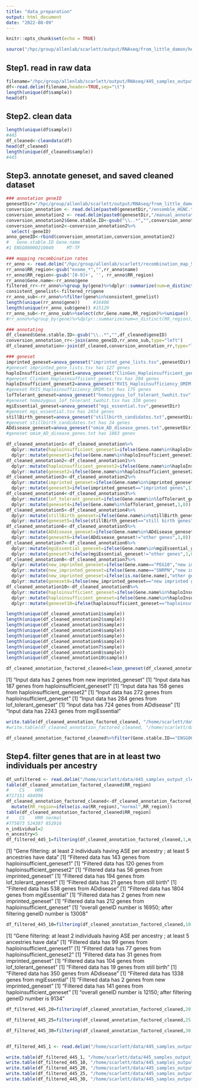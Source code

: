 ```yaml
---
title: "data_preparation"
output: html_document
date: "2022-08-09"
---
```


```r
knitr::opts_chunk$set(echo = TRUE)
```

```r
source("/hpc/group/allenlab/scarlett/output/RNAseq/from_little_damon/helper.R")
```

## Step1. read in raw data
```r
filename="/hpc/group/allenlab/scarlett/output/RNAseq/445_samples_output.tsv"
df<-read.delim(filename,header=TRUE,sep="\t")
length(unique(df$sample))
head(df)
```
## Step2. clean data
```r
length(unique(df$sample))
#445
df_cleaned<-cleandata(df)
head(df_cleaned)
length(unique(df_cleaned$sample))
#445
```
## Step3. annotate geneset, and saved cleaned dataset
```r
### annotation geneID
genesetDir="/hpc/group/allenlab/scarlett/output/RNAseq/from_little_damon/gene_sets"
conversion_annotation <- read.delim(paste0(genesetDir,"/ensemble_HGNC.txt",sep=""),header=TRUE,sep="\t")
conversion_annotation2 <- read.delim(paste0(genesetDir,"/manual_annotation_geneID.tsv",sep=""),header=TRUE,sep="\t")
conversion_annotation2$Gene.stable.ID<-gsub("\\..*","",conversion_annotation2$geneID)
conversion_annotation2<-conversion_annotation2%>%
  select(-geneID)
anno_geneID<-rbind(conversion_annotation,conversion_annotation2)
#   Gene.stable.ID Gene.name
#1 ENSG00000210049     MT-TF

### mapping recombination rates
rr_anno <- read.delim("/hpc/group/allenlab/scarlett/recombination_map_Supp/1000G_snvs.annot/CS_HRR_exome_final.bed",header=TRUE,sep="\t")
rr_anno$RR_region<-gsub("exome_*","",rr_anno$name)
rr_anno$RR_region<-gsub('[0-9]+', '', rr_anno$RR_region)
rr_anno$Gene.name<-rr_anno$gene
filtered_rr<-rr_anno%>%group_by(gene)%>%dplyr::summarize(num=n_distinct(RR_region))%>%filter(num==1)
consistent_genelist<-filtered_rr$gene
rr_anno_sub<-rr_anno%>%filter(gene%in%consistent_genelist)
length(unique(rr_anno$gene))     #16408
length(unique(rr_anno_sub$gene)) #15129
rr_anno_sub<-rr_anno_sub%>%select(chr,Gene.name,RR_region)%>%unique()
#rr_anno%>%group_by(gene)%>%dplyr::summarize(num=n_distinct(RR_region))%>%arrange(desc(num))

### annotating
df_cleaned$Gene.stable.ID<-gsub("\\..*","",df_cleaned$geneID)
conversion_annotation_rr<-join(anno_geneID,rr_anno_sub,type="left")
df_cleaned_annotation<-join(df_cleaned,conversion_annotation_rr,type="left")

### geneset
imprinted_geneset=anova_geneset("imprinted_gene_lists.tsv",genesetDir)
#geneset imprinted_gene_lists.tsv has 127 genes
haploInsufficient_geneset1=anova_geneset("ClinGen_Haploinsufficient_genes.tsv",genesetDir)
#geneset ClinGen_Haploinsufficient_genes.tsv has 294 genes
haploInsufficient_geneset2=anova_geneset("RVIS_Haploinsufficiency_OMIM.txt",genesetDir)
#geneset RVIS_Haploinsufficiency_OMIM.txt has 175 genes
lofTolerant_geneset=anova_geneset("homozygous_lof_tolerant_twohit.tsv",genesetDir)
#geneset homozygous_lof_tolerant_twohit.tsv has 330 genes
mgiEssential_geneset=anova_geneset("mgi_essential.tsv",genesetDir)
#geneset mgi_essential.tsv has 2454 genes
stillBirth_geneset=anova_geneset("stillbirth_candidates.txt",genesetDir)
#geneset stillbirth_candidates.txt has 24 genes
ADdisease_geneset=anova_geneset("omim_AD_disease_genes.txt",genesetDir)
#geneset omim_AD_disease_genes.txt has 1083 genes

df_cleaned_annotation1<-df_cleaned_annotation%>%
  dplyr::mutate(haploinsufficient_geneset1=ifelse(Gene.name%in%haploInsufficient_geneset1,"clinGen haploinsufficient genes","other genes"))%>%
  dplyr::mutate(geneset1=ifelse(Gene.name%in%haploInsufficient_geneset1,1,0))
df_cleaned_annotation2<-df_cleaned_annotation1%>%
  dplyr::mutate(haploinsufficient_geneset2=ifelse(Gene.name%in%haploInsufficient_geneset2,"RVIS haploinsufficient genes","other genes"))%>%
  dplyr::mutate(geneset2=ifelse(Gene.name%in%haploInsufficient_geneset2,1,0))
df_cleaned_annotation3<-df_cleaned_annotation2%>%
  dplyr::mutate(imprinted_geneset=ifelse(Gene.name%in%imprinted_geneset,"imprinted genes","other genes"))%>%
  dplyr::mutate(geneset3=ifelse(imprinted_geneset=="imprinted genes",1,0))
df_cleaned_annotation4<-df_cleaned_annotation3%>%
  dplyr::mutate(lof_tolerant_geneset=ifelse(Gene.name%in%lofTolerant_geneset,"lof tolerant genes","other genes"))%>%
  dplyr::mutate(geneset4=ifelse(Gene.name%in%lofTolerant_geneset,1,0))
df_cleaned_annotation5<-df_cleaned_annotation4%>%
  dplyr::mutate(stillBirth_geneset=ifelse(Gene.name%in%stillBirth_geneset,"still birth genes","other genes"))%>%
  dplyr::mutate(geneset5=ifelse(stillBirth_geneset=="still birth genes",1,0))
df_cleaned_annotation6<-df_cleaned_annotation5%>%
  dplyr::mutate(ADdisease_geneset=ifelse(Gene.name%in%ADdisease_geneset,"AD disease genes","other genes"))%>%
  dplyr::mutate(geneset6=ifelse(ADdisease_geneset!="other genes",1,0))
df_cleaned_annotation7<-df_cleaned_annotation6%>%
  dplyr::mutate(mgiEssential_geneset=ifelse(Gene.name%in%mgiEssential_geneset,"mgi essential genes","other genes"))%>%
  dplyr::mutate(geneset7=ifelse(mgiEssential_geneset!="other genes",1,0))
df_cleaned_annotation8<-df_cleaned_annotation7%>%
  dplyr::mutate(new_imprinted_geneset=ifelse(Gene.name=="PEG10","new imprinted genes","other genes"))%>%
  dplyr::mutate(new_imprinted_geneset=ifelse(Gene.name=="SNRPN","new imprinted genes",new_imprinted_geneset))%>%
  dplyr::mutate(new_imprinted_geneset=ifelse(is.na(Gene.name),"other genes",new_imprinted_geneset))%>%
  dplyr::mutate(geneset8=ifelse(new_imprinted_geneset=="new imprinted genes",1,0))
df_cleaned_annotation10<-df_cleaned_annotation8%>%
  dplyr::mutate(haploinsufficient_geneset=ifelse(Gene.name%in%haploInsufficient_geneset1,"haploinsufficient genes","other genes"))%>%
  dplyr::mutate(haploinsufficient_geneset=ifelse(Gene.name%in%haploInsufficient_geneset2,"haploinsufficient genes",haploinsufficient_geneset))%>%
  dplyr::mutate(geneset10=ifelse(haploinsufficient_geneset=="haploinsufficient genes",1,0))

length(unique(df_cleaned_annotation1$sample))
length(unique(df_cleaned_annotation2$sample))
length(unique(df_cleaned_annotation3$sample))
length(unique(df_cleaned_annotation4$sample))
length(unique(df_cleaned_annotation5$sample))
length(unique(df_cleaned_annotation6$sample))
length(unique(df_cleaned_annotation7$sample))
length(unique(df_cleaned_annotation8$sample))
length(unique(df_cleaned_annotation10$sample))

df_cleaned_annotation_factored_cleaned=clean_geneset(df_cleaned_annotation10)
```
[1] "Input data has 2 genes from new imprinted_geneset"
[1] "Input data has 187 genes from haploinsufficient_geneset1"
[1] "Input data has 158 genes from haploinsufficient_geneset2"
[1] "Input data has 272 genes from haploinsufficient_geneset"
[1] "Input data has 284 genes from lof_tolerant_geneset"
[1] "Input data has 724 genes from ADdisease"
[1] "Input data has 2243 genes from mgiEssential"

```r
write.table(df_cleaned_annotation_factored_cleaned, "/home/scarlett/data/445_samples_output_cleaned_geneset.tsv", append = FALSE, sep = " \t", dec = ".",row.names = FALSE, col.names = TRUE)
#write.table(df_cleaned_annotation_factored_cleaned, "/home/scarlett/data/445_samples_output_cleaned_geneset.tsv", append = FALSE, sep = " \t", dec = ".",row.names = FALSE, col.names = TRUE)

df_cleaned_annotation_factored_cleaned%>%filter(Gene.stable.ID=="ENSG00000177879")%>%slice(1)%>%select(geneID,Gene.stable.ID,Gene.name)
```


## Step4. filter genes that are in at least two individuals per ancestry
```r
df_unfiltered <- read.delim("/home/scarlett/data/445_samples_output_cleaned_geneset.tsv",header=TRUE,sep="\t")
table(df_cleaned_annotation_factored_cleaned$RR_region)
#    CS    HRR 
#717151 484996 
df_cleaned_annotation_factored_cleaned<-df_cleaned_annotation_factored_cleaned%>%
  mutate(RR_region=ifelse(is.na(RR_region),"normal",RR_region))
table(df_cleaned_annotation_factored_cleaned$RR_region)
#    CS    HRR normal 
#775073 524387 852016
n_individual=2
n_ancestry=5
df_filtered_445_1=filtering(df_cleaned_annotation_factored_cleaned,1,n_individual,n_ancestry)
```
[1] "Gene filtering: at least 2 individuals having ASE per ancestry ; at least 5 ancestries have data"
[1] "Filtered data has 143 genes from haploinsufficient_geneset1"
[1] "Filtered data has 120 genes from haploinsufficient_geneset2"
[1] "Filtered data has 56 genes from imprinted_geneset"
[1] "Filtered data has 194 genes from lof_tolerant_geneset"
[1] "Filtered data has 21 genes from still birth"
[1] "Filtered data has 538 genes from ADdisease"
[1] "Filtered data has 1804 genes from mgiEssential"
[1] "Filtered data has 2 genes from new imprinted_geneset"
[1] "Filtered data has 212 genes from haploinsufficient_geneset"
[1] "overall geneID number is 16950; after filtering geneID number is 13008"
```r
df_filtered_445_10=filtering(df_cleaned_annotation_factored_cleaned,10,n_individual,n_ancestry)
```
[1] "Gene filtering: at least 2 individuals having ASE per ancestry ; at least 5 ancestries have data"
[1] "Filtered data has 99 genes from haploinsufficient_geneset1"
[1] "Filtered data has 77 genes from haploinsufficient_geneset2"
[1] "Filtered data has 31 genes from imprinted_geneset"
[1] "Filtered data has 104 genes from lof_tolerant_geneset"
[1] "Filtered data has 19 genes from still birth"
[1] "Filtered data has 350 genes from ADdisease"
[1] "Filtered data has 1338 genes from mgiEssential"
[1] "Filtered data has 2 genes from new imprinted_geneset"
[1] "Filtered data has 141 genes from haploinsufficient_geneset"
[1] "overall geneID number is 12150; after filtering geneID number is 9134"

```r
df_filtered_445_20=filtering(df_cleaned_annotation_factored_cleaned,20,n_individual,n_ancestry)
```
```r
df_filtered_445_25=filtering(df_cleaned_annotation_factored_cleaned,25,n_individual,n_ancestry)
```
```r
df_filtered_445_30=filtering(df_cleaned_annotation_factored_cleaned,30,n_individual,n_ancestry)
```
```r

```

```R
df_filtered_445_1 <- read.delim("/home/scarlett/data/445_samples_output_cleaned_geneset_1total_2ind_5anc.tsv",header=TRUE,sep="\t")

write.table(df_filtered_445_1, "/home/scarlett/data/445_samples_output_cleaned_geneset_1total_2ind_5anc.tsv", append = FALSE, sep = " \t", dec = ".",row.names = FALSE, col.names = TRUE)
write.table(df_filtered_445_10, "/home/scarlett/data/445_samples_output_cleaned_geneset_10total_2ind_5anc.tsv", append = FALSE, sep = " \t", dec = ".",row.names = FALSE, col.names = TRUE)
write.table(df_filtered_445_20, "/home/scarlett/data/445_samples_output_cleaned_geneset_20total_2ind_5anc.tsv", append = FALSE, sep = " \t", dec = ".",row.names = FALSE, col.names = TRUE)
write.table(df_filtered_445_25, "/home/scarlett/data/445_samples_output_cleaned_geneset_25total_2ind_5anc.tsv", append = FALSE, sep = " \t", dec = ".",row.names = FALSE, col.names = TRUE)
write.table(df_filtered_445_30, "/home/scarlett/data/445_samples_output_cleaned_geneset_30total_2ind_5anc.tsv", append = FALSE, sep = " \t", dec = ".",row.names = FALSE, col.names = TRUE)
```

